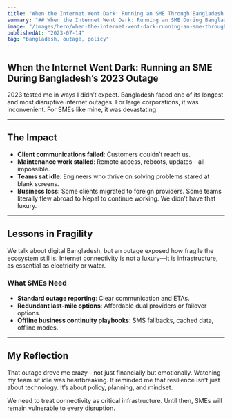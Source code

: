 ```yaml
---
title: "When the Internet Went Dark: Running an SME Through Bangladesh’s 2023 Outage"
summary: "## When the Internet Went Dark: Running an SME During Bangladesh’s 2023 Outage"
image: "/images/hero/when-the-internet-went-dark-running-an-sme-through-bangladesh-s-2023-outage.jpg"
publishedAt: "2023-07-14"
tag: "bangladesh, outage, policy"
---
```


## When the Internet Went Dark: Running an SME During Bangladesh’s 2023 Outage

2023 tested me in ways I didn’t expect. Bangladesh faced one of its longest and most disruptive internet outages. For large corporations, it was inconvenient. For SMEs like mine, it was devastating.

---
## The Impact

- **Client communications failed**: Customers couldn’t reach us.  
- **Maintenance work stalled**: Remote access, reboots, updates—all impossible.  
- **Teams sat idle**: Engineers who thrive on solving problems stared at blank screens.  
- **Business loss**: Some clients migrated to foreign providers. Some teams literally flew abroad to Nepal to continue working. We didn’t have that luxury.

---
## Lessons in Fragility

We talk about digital Bangladesh, but an outage exposed how fragile the ecosystem still is. Internet connectivity is not a luxury—it is infrastructure, as essential as electricity or water.

### What SMEs Need
- **Standard outage reporting**: Clear communication and ETAs.  
- **Redundant last-mile options**: Affordable dual providers or failover options.  
- **Offline business continuity playbooks**: SMS fallbacks, cached data, offline modes.  

---
## My Reflection

That outage drove me crazy—not just financially but emotionally. Watching my team sit idle was heartbreaking. It reminded me that resilience isn’t just about technology. It’s about policy, planning, and mindset.

We need to treat connectivity as critical infrastructure. Until then, SMEs will remain vulnerable to every disruption.
